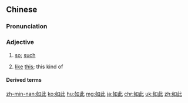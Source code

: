 ==Chinese==
{{zh-forms}}

===Pronunciation===
{{zh-pron
|m=rúcǐ
|c=jyu4 ci2
|h=pfs=yì-chhṳ́
|mn=qz:lû-chhír/tp,xm:lû-chhú/kh,zz:jû-chhú/twvk:jî-chhú/qz:lîr-chhír
|mn_note=lî-chhú - unknown dialect
|cat=a
}}

===Adjective===
{{zh-adj}}

# [[so]]; [[such]]
#: {{zh-x|真的 如此 嗎？|Is that so?}}
# {{lb|zh|literary}} [[like]] [[this]]; this kind of

====Derived terms====
{{zh-der|原來如此}}

{{zh-cat|Intermediate}}

[[zh-min-nan:如此]]
[[ko:如此]]
[[hu:如此]]
[[mg:如此]]
[[ja:如此]]
[[chr:如此]]
[[uk:如此]]
[[zh:如此]]